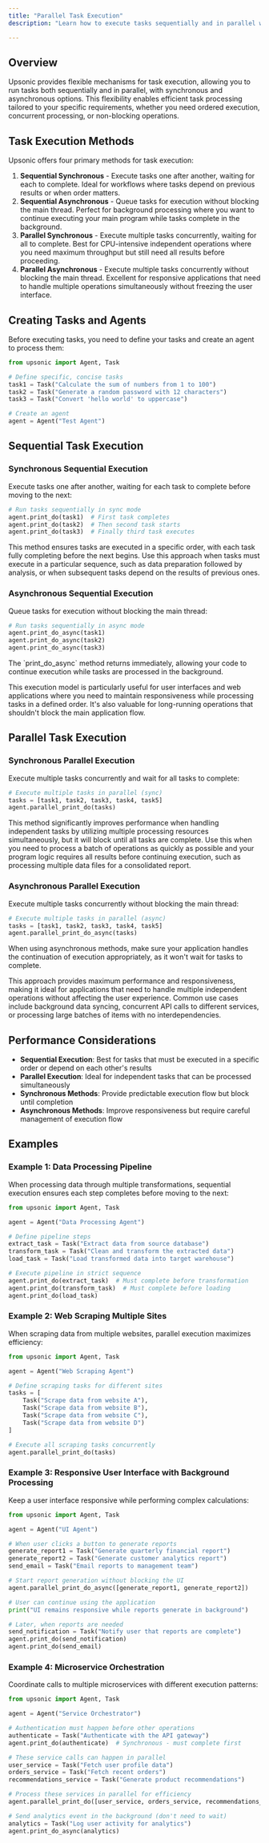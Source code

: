 ```yaml
---
title: "Parallel Task Execution"
description: "Learn how to execute tasks sequentially and in parallel with Upsonic"

---
```


## Overview

Upsonic provides flexible mechanisms for task execution, allowing you to run tasks both sequentially and in parallel, with synchronous and asynchronous options. This flexibility enables efficient task processing tailored to your specific requirements, whether you need ordered execution, concurrent processing, or non-blocking operations.

## Task Execution Methods

Upsonic offers four primary methods for task execution:

1. **Sequential Synchronous** - Execute tasks one after another, waiting for each to complete. Ideal for workflows where tasks depend on previous results or when order matters.
2. **Sequential Asynchronous** - Queue tasks for execution without blocking the main thread. Perfect for background processing where you want to continue executing your main program while tasks complete in the background.
3. **Parallel Synchronous** - Execute multiple tasks concurrently, waiting for all to complete. Best for CPU-intensive independent operations where you need maximum throughput but still need all results before proceeding.
4. **Parallel Asynchronous** - Execute multiple tasks concurrently without blocking the main thread. Excellent for responsive applications that need to handle multiple operations simultaneously without freezing the user interface.

## Creating Tasks and Agents

Before executing tasks, you need to define your tasks and create an agent to process them:

```python
from upsonic import Agent, Task

# Define specific, concise tasks
task1 = Task("Calculate the sum of numbers from 1 to 100")
task2 = Task("Generate a random password with 12 characters")
task3 = Task("Convert 'hello world' to uppercase")

# Create an agent
agent = Agent("Test Agent")
```

## Sequential Task Execution

### Synchronous Sequential Execution

Execute tasks one after another, waiting for each task to complete before moving to the next:

```python
# Run tasks sequentially in sync mode
agent.print_do(task1)  # First task completes
agent.print_do(task2)  # Then second task starts
agent.print_do(task3)  # Finally third task executes
```

This method ensures tasks are executed in a specific order, with each task fully completing before the next begins. Use this approach when tasks must execute in a particular sequence, such as data preparation followed by analysis, or when subsequent tasks depend on the results of previous ones.

### Asynchronous Sequential Execution

Queue tasks for execution without blocking the main thread:

```python
# Run tasks sequentially in async mode
agent.print_do_async(task1)
agent.print_do_async(task2)
agent.print_do_async(task3)
```

<Note>
  The `print_do_async` method returns immediately, allowing your code to continue execution while tasks are processed in the background.
</Note>

This execution model is particularly useful for user interfaces and web applications where you need to maintain responsiveness while processing tasks in a defined order. It's also valuable for long-running operations that shouldn't block the main application flow.

## Parallel Task Execution

### Synchronous Parallel Execution

Execute multiple tasks concurrently and wait for all tasks to complete:

```python
# Execute multiple tasks in parallel (sync)
tasks = [task1, task2, task3, task4, task5]
agent.parallel_print_do(tasks)
```

This method significantly improves performance when handling independent tasks by utilizing multiple processing resources simultaneously, but it will block until all tasks are complete. Use this when you need to process a batch of operations as quickly as possible and your program logic requires all results before continuing execution, such as processing multiple data files for a consolidated report.

### Asynchronous Parallel Execution

Execute multiple tasks concurrently without blocking the main thread:

```python
# Execute multiple tasks in parallel (async)
tasks = [task1, task2, task3, task4, task5]
agent.parallel_print_do_async(tasks)
```

<Warning>
  When using asynchronous methods, make sure your application handles the continuation of execution appropriately, as it won't wait for tasks to complete.
</Warning>

This approach provides maximum performance and responsiveness, making it ideal for applications that need to handle multiple independent operations without affecting the user experience. Common use cases include background data syncing, concurrent API calls to different services, or processing large batches of items with no interdependencies.

## Performance Considerations

- **Sequential Execution**: Best for tasks that must be executed in a specific order or depend on each other's results
- **Parallel Execution**: Ideal for independent tasks that can be processed simultaneously
- **Synchronous Methods**: Provide predictable execution flow but block until completion
- **Asynchronous Methods**: Improve responsiveness but require careful management of execution flow

## Examples

### Example 1: Data Processing Pipeline

When processing data through multiple transformations, sequential execution ensures each step completes before moving to the next:

```python
from upsonic import Agent, Task

agent = Agent("Data Processing Agent")

# Define pipeline steps
extract_task = Task("Extract data from source database")
transform_task = Task("Clean and transform the extracted data")
load_task = Task("Load transformed data into target warehouse")

# Execute pipeline in strict sequence
agent.print_do(extract_task)  # Must complete before transformation
agent.print_do(transform_task)  # Must complete before loading
agent.print_do(load_task)
```

### Example 2: Web Scraping Multiple Sites

When scraping data from multiple websites, parallel execution maximizes efficiency:

```python
from upsonic import Agent, Task

agent = Agent("Web Scraping Agent")

# Define scraping tasks for different sites
tasks = [
    Task("Scrape data from website A"),
    Task("Scrape data from website B"),
    Task("Scrape data from website C"),
    Task("Scrape data from website D")
]

# Execute all scraping tasks concurrently
agent.parallel_print_do(tasks)
```

### Example 3: Responsive User Interface with Background Processing

Keep a user interface responsive while performing complex calculations:

```python
from upsonic import Agent, Task

agent = Agent("UI Agent")

# When user clicks a button to generate reports
generate_report1 = Task("Generate quarterly financial report")
generate_report2 = Task("Generate customer analytics report")
send_email = Task("Email reports to management team")

# Start report generation without blocking the UI
agent.parallel_print_do_async([generate_report1, generate_report2])

# User can continue using the application
print("UI remains responsive while reports generate in background")

# Later, when reports are needed
send_notification = Task("Notify user that reports are complete")
agent.print_do(send_notification)
agent.print_do(send_email)
```

### Example 4: Microservice Orchestration

Coordinate calls to multiple microservices with different execution patterns:

```python
from upsonic import Agent, Task

agent = Agent("Service Orchestrator")

# Authentication must happen before other operations
authenticate = Task("Authenticate with the API gateway")
agent.print_do(authenticate)  # Synchronous - must complete first

# These service calls can happen in parallel
user_service = Task("Fetch user profile data")
orders_service = Task("Fetch recent orders")
recommendations_service = Task("Generate product recommendations")

# Process these services in parallel for efficiency
agent.parallel_print_do([user_service, orders_service, recommendations_service])

# Send analytics event in the background (don't need to wait)
analytics = Task("Log user activity for analytics")
agent.print_do_async(analytics)
```